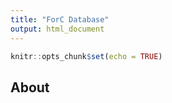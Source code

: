```yaml
---
title: "ForC Database"
output: html_document
---
```


```r
knitr::opts_chunk$set(echo = TRUE)
```

## About
